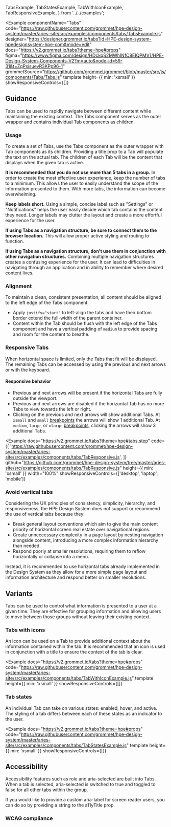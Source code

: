   TabsExample,
  TabStatesExample,
  TabWithIconExample,
  TabResponsiveExample,
} from '../../examples';

<Example
  componentName="Tabs"
  code="https://raw.githubusercontent.com/grommet/hpe-design-system/master/aries-site/src/examples/components/tabs/TabsExample.js"
  designer="https://designer.grommet.io/tabs?id=HPE-design-system-hpedesignsystem-hpe-com&mode=edit"
  docs="https://v2.grommet.io/tabs?theme=hpe#props"
  figma="https://www.figma.com/design/HDckqS2MWhINfC8EIQPMV1/HPE-Design-System-Components-V2?m=auto&node-id=59-31&t=ZqPsisuevR3KPp96-1"
  grommetSource="https://github.com/grommet/grommet/blob/master/src/js/components/Tabs/Tabs.js"
  template
  height={{ min: 'xsmall' }}
  showResponsiveControls={[]}
>
  <TabsExample />
</Example>

## Guidance

Tabs can be used to rapidly navigate between different content while maintaining the existing context. The Tabs component serves as the outer wrapper and contains individual Tab components as children.

### Usage

To create a set of Tabs, use the Tabs component as the outer wrapper with Tab components as its children. Providing a title prop to a Tab will populate the text on the actual tab. The children of each Tab will be the content that displays when the given tab is active.

**It is recommended that you do not use more than 5 tabs in a group.** In order to create the most effective user experience, keep the number of tabs to a minimum. This allows the user to easily understand the scope of the information presented to them. With more tabs, the information can become overwhelming.

**Keep labels short.** Using a simple, concise label such as "Settings" or "Notifications" helps the user easily decide which tab contains the content they need. Longer labels may clutter the layout and create a more effortful experience for the user.

**If using Tabs as a navigation structure, be sure to connect them to
the browser location.** This will allow proper active styling and routing to function.

**If using Tabs as a navigation structure, don't use them in conjunction with other navigation structures.** Combining multiple navigation structures creates a confusing experience for the user. It can lead to difficulties in navigating through an application and in ability to remember where desired content lives.

### Alignment

To maintain a clean, consistent presentation, all content should be aligned to the left edge of the Tabs component.

- Apply `justify="start"` to left-align the tabs and have their bottom border extend the full-width of the parent container.
- Content within the Tab should be flush with the left edge of the Tabs component and have a vertical padding of `medium` to provide spacing and room for the content to breathe.

### Responsive Tabs

When horizontal space is limited, only the Tabs that fit will be displayed. The remaining Tabs can be accessed by using the previous and next arrows or with the keyboard.

#### Responsive behavior

- Previous and next arrows will be present if the horizontal Tabs are fully outside the viewport.
- Previous and next arrows are disabled if the horizontal Tab has no more Tabs to view towards the left or right.
- Clicking on the previous and next arrows will show additional Tabs. At `xsmall` and `small` [breakpoints](/templates/content-layouts?q=responsive#breakpoints) the arrows will show 1 additional Tab. At `medium`, `large`, or `xlarge` [breakpoints](/templates/content-layouts?q=responsive#breakpoints), clicking the arrows will show 3 additional Tabs.

<Notification
  width="xlarge"
  status="info"
  message="Resize your window to see how Tabs adapts when there is not enough room to display all of the Tabs."
/>

<Example
  docs="https://v2.grommet.io/tabs?theme=hpe#tabs.step"
  code={[
    'https://raw.githubusercontent.com/grommet/hpe-design-system/master/aries-site/src/examples/components/tabs/TabResponsive.js',
  ]}
  github="https://github.com/grommet/hpe-design-system/tree/master/aries-site/src/examples/components/tabs/TabResponsive.js"
  height={{ min: 'xsmall' }}
  width="100%"
  showResponsiveControls={['desktop', 'laptop', 'mobile']}
>
  <TabResponsiveExample />
</Example>

### Avoid vertical tabs

Considering the UX principles of consistency, simplicity, hierarchy, and responsiveness, the HPE Design System does not support or recommend the use of vertical tabs because they:

- Break general layout conventions which aim to give the main content priority of horizontal screen real estate over navigational regions.
- Create unneccessary complexity in a page layout by nesting navigation alongside content, introducing a more complex information hierarchy than needed.
- Respond poorly at smaller resolutions, requiring them to reflow horizontally or collapse into a menu.

Instead, it is recommended to use horizontal tabs already implemented in the Design System as they allow for a more simple page layout and information architecture and respond better on smaller resolutions.

## Variants

Tabs can be used to control what information is presented to a user at a given time. They are effective for grouping information and allowing users to move between those groups without leaving their existing context.

### Tabs with icons

An icon can be used on a Tab to provide additional context about the information contained within the tab. It is recommended that an icon is used in conjunction with a title to ensure the context of the tab is clear.

<Example
  docs="https://v2.grommet.io/tabs?theme=hpe#props"
  code="https://raw.githubusercontent.com/grommet/hpe-design-system/master/aries-site/src/examples/components/tabs/TabWithIconExample.js"
  template
  height={{ min: 'xsmall' }}
  showResponsiveControls={[]}
>
  <TabWithIconExample />
</Example>

### Tab states

An individual Tab can take on various states: enabled, hover, and active. The styling of a tab differs between each of these states as an indicator to the user.

<Example
  docs="https://v2.grommet.io/tabs?theme=hpe#props"
  code="https://raw.githubusercontent.com/grommet/hpe-design-system/master/aries-site/src/examples/components/tabs/TabStatesExample.js"
  template
  height={{ min: 'xsmall' }}
  showResponsiveControls={[]}
>
  <TabStatesExample />
</Example>

## Accessibility

Accessibility features such as role and aria-selected are built into Tabs. When a tab is selected, aria-selected is switched to true and toggled to false for all other tabs within the group.

If you would like to provide a custom aria-label for screen reader users, you can do so by providing a string to the a11yTitle prop.

### WCAG compliance

<AccessibilitySection title="tabs" />
